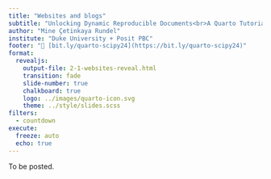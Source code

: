```yaml
---
title: "Websites and blogs"
subtitle: "Unlocking Dynamic Reproducible Documents<br>A Quarto Tutorial for Scientific Communication"
author: "Mine Çetinkaya Rundel"
institute: "Duke University + Posit PBC"
footer: "🔗 [bit.ly/quarto-scipy24](https://bit.ly/quarto-scipy24)"
format:
  revealjs:
    output-file: 2-1-websites-reveal.html
    transition: fade
    slide-number: true
    chalkboard: true
    logo: ../images/quarto-icon.svg
    theme: ../style/slides.scss
filters: 
  - countdown
execute:
  freeze: auto
  echo: true
---
```


To be posted.
